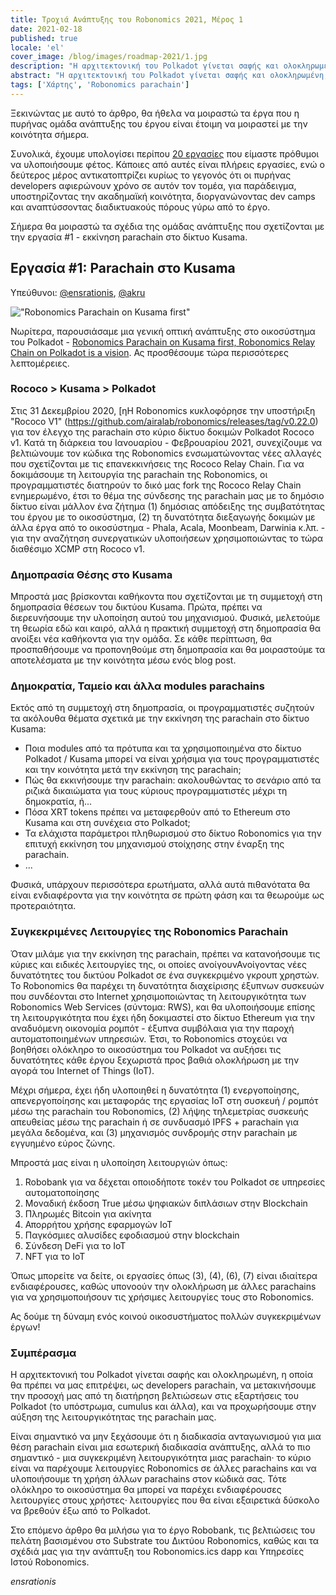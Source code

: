 ```yaml
---
title: Τροχιά Ανάπτυξης του Robonomics 2021, Μέρος 1
date: 2021-02-18
published: true
locale: 'el'
cover_image: /blog/images/roadmap-2021/1.jpg
description: "Η αρχιτεκτονική του Polkadot γίνεται σαφής και ολοκληρωμένη, η οποία θα πρέπει να μας επιτρέψει, ως developers parachain, να μετακινηθούμε από τη διατήρηση βελτιώσεων στις εξαρτήσεις του Polkadot (το πλαίσιο υποστρώματος, cumulus και άλλα), και να προχωρήσουμε στην αύξηση της λειτουργικότητας του parachain μας."
abstract: "Η αρχιτεκτονική του Polkadot γίνεται σαφής και ολοκληρωμένη, η οποία θα πρέπει να μας επιτρέψει, ως developers parachain, να μετακινηθούμε από τη διατήρηση βελτιώσεων στις εξαρτήσεις του Polkadot (το πλαίσιο υποστρώματος, cumulus και άλλα), και να προχωρήσουμε στην αύξηση της λειτουργικότητας του parachain μας."
tags: ['Χάρτης', 'Robonomics parachain']
---
```


Ξεκινώντας με αυτό το άρθρο, θα ήθελα να μοιραστώ τα έργα που η πυρήνας ομάδα ανάπτυξης του έργου είναι έτοιμη να μοιραστεί με την κοινότητα σήμερα.

Συνολικά, έχουμε υπολογίσει περίπου [20 εργασίες](https://github.com/orgs/airalab/projects/7) που είμαστε πρόθυμοι να υλοποιήσουμε φέτος. Κάποιες από αυτές είναι πλήρεις εργασίες, ενώ ο δεύτερος μέρος αντικατοπτρίζει κυρίως το γεγονός ότι οι πυρήνας developers αφιερώνουν χρόνο σε αυτόν τον τομέα, για παράδειγμα, υποστηρίζοντας την ακαδημαϊκή κοινότητα, διοργανώνοντας dev camps και αναπτύσσοντας διαδικτυακούς πόρους γύρω από το έργο.

Σήμερα θα μοιραστώ τα σχέδια της ομάδας ανάπτυξης που σχετίζονται με την εργασία #1 - εκκίνηση parachain στο δίκτυο Kusama.

## Εργασία #1: Parachain στο Kusama
Υπεύθυνοι: [@ensrationis](https://scholar.google.com/citations?user=0c53yygAAAAJ&hl=en), [@akru](https://github.com/akru)

!["Robonomics Parachain on Kusama first"](/blog/images/robonomics-parachain-lease-offering/Robonomics_Parachain-web.jpg)

Νωρίτερα, παρουσιάσαμε μια γενική οπτική ανάπτυξης στο οικοσύστημα του Polkadot - [Robonomics Parachain on Kusama first, Robonomics Relay Chain on Polkadot is a vision](https://robonomics.network/blog/robonomics-parachain-lease-offering/). Ας προσθέσουμε τώρα περισσότερες λεπτομέρειες.

### Rococo > Kusama > Polkadot 

Στις 31 Δεκεμβρίου 2020, [ηΗ Robonomics κυκλοφόρησε την υποστήριξη "Rococo V1" (https://github.com/airalab/robonomics/releases/tag/v0.22.0) για τον έλεγχο της parachain στο κύριο δίκτυο δοκιμών Polkadot Rococo v1. Κατά τη διάρκεια του Ιανουαρίου - Φεβρουαρίου 2021, συνεχίζουμε να βελτιώνουμε τον κώδικα της Robonomics ενσωματώνοντας νέες αλλαγές που σχετίζονται με τις επανεκκινήσεις της Rococo Relay Chain. Για να δοκιμάσουμε τη λειτουργία της parachain της Robonomics, οι προγραμματιστές διατηρούν το δικό μας fork της Rococo Relay Chain ενημερωμένο, έτσι το θέμα της σύνδεσης της parachain μας με το δημόσιο δίκτυο είναι μάλλον ένα ζήτημα (1) δημόσιας απόδειξης της συμβατότητας του έργου με το οικοσύστημα, (2) τη δυνατότητα διεξαγωγής δοκιμών με άλλα έργα από το οικοσύστημα - Phala, Acala, Moonbeam, Darwinia κ.λπ. - για την αναζήτηση συνεργατικών υλοποιήσεων χρησιμοποιώντας το τώρα διαθέσιμο XCMP στη Rococo v1.

### Δημοπρασία Θέσης στο Kusama

Μπροστά μας βρίσκονται καθήκοντα που σχετίζονται με τη συμμετοχή στη δημοπρασία θέσεων του δικτύου Kusama. Πρώτα, πρέπει να διερευνήσουμε την υλοποίηση αυτού του μηχανισμού. Φυσικά, μελετούμε τη θεωρία εδώ και καιρό, αλλά η πρακτική συμμετοχή στη δημοπρασία θα ανοίξει νέα καθήκοντα για την ομάδα. Σε κάθε περίπτωση, θα προσπαθήσουμε να προπονηθούμε στη δημοπρασία και θα μοιραστούμε τα αποτελέσματα με την κοινότητα μέσω ενός blog post.

### Δημοκρατία, Ταμείο και άλλα modules parachains

Εκτός από τη συμμετοχή στη δημοπρασία, οι προγραμματιστές συζητούν τα ακόλουθα θέματα σχετικά με την εκκίνηση της parachain στο δίκτυο Kusama:

* Ποια modules από τα πρότυπα και τα χρησιμοποιημένα στο δίκτυο Polkadot / Kusama μπορεί να είναι χρήσιμα για τους προγραμματιστές και την κοινότητα μετά την εκκίνηση της parachain;
* Πώς θα εκκινήσουμε την parachain: ακολουθώντας το σενάριο από τα ριζικά δικαιώματα για τους κύριους προγραμματιστές μέχρι τη δημοκρατία, ή...
* Πόσα XRT tokens πρέπει να μεταφερθούν από το Ethereum στο Kusama και στη συνέχεια στο Polkadot;
* Τα ελάχιστα παράμετροι πληθωρισμού στο δίκτυο Robonomics για την επιτυχή εκκίνηση του μηχανισμού στοίχησης στην έναρξη της parachain.
* ...

Φυσικά, υπάρχουν περισσότερα ερωτήματα, αλλά αυτά πιθανότατα θα είναι ενδιαφέροντα για την κοινότητα σε πρώτη φάση και τα θεωρούμε ως προτεραιότητα.

### Συγκεκριμένες Λειτουργίες της Robonomics Parachain

Όταν μιλάμε για την εκκίνηση της parachain, πρέπει να κατανοήσουμε τις κύριες και ειδικές λειτουργίες της, οι οποίες ανοίγουνΑνοίγοντας νέες δυνατότητες του δικτύου Polkadot σε ένα συγκεκριμένο γκρουπ χρηστών. Το Robonomics θα παρέχει τη δυνατότητα διαχείρισης έξυπνων συσκευών που συνδέονται στο Internet χρησιμοποιώντας τη λειτουργικότητα των Robonomics Web Services (σύντομα: RWS), και θα υλοποιήσουμε επίσης τη λειτουργικότητα που έχει ήδη δοκιμαστεί στο δίκτυο Ethereum για την αναδυόμενη οικονομία ρομπότ - έξυπνα συμβόλαια για την παροχή αυτοματοποιημένων υπηρεσιών. Έτσι, το Robonomics στοχεύει να βοηθήσει ολόκληρο το οικοσύστημα του Polkadot να αυξήσει τις δυνατότητες κάθε έργου ξεχωριστά προς βαθιά ολοκλήρωση με την αγορά του Internet of Things (IoT).

Μέχρι σήμερα, έχει ήδη υλοποιηθεί η δυνατότητα (1) ενεργοποίησης, απενεργοποίησης και μεταφοράς της εργασίας IoT στη συσκευή / ρομπότ μέσω της parachain του Robonomics, (2) λήψης τηλεμετρίας συσκευής απευθείας μέσω της parachain ή σε συνδυασμό IPFS + parachain για μεγάλα δεδομένα, και (3) μηχανισμός συνδρομής στην parachain με εγγυημένο εύρος ζώνης.

Μπροστά μας είναι η υλοποίηση λειτουργιών όπως:

1. Robobank για να δέχεται οποιοδήποτε τοκέν του Polkadot σε υπηρεσίες αυτοματοποίησης
2. Μοναδική έκδοση True μέσω ψηφιακών διπλάσιων στην Blockchain
3. Πληρωμές Bitcoin για ακίνητα
4. Απορρήτου χρήσης εφαρμογών IoT
5. Παγκόσμιες αλυσίδες εφοδιασμού στην blockchain
6. Σύνδεση DeFi για το IoT
7. NFT για το IoT

Όπως μπορείτε να δείτε, οι εργασίες όπως (3), (4), (6), (7) είναι ιδιαίτερα ενδιαφέρουσες, καθώς υπονοούν την ολοκλήρωση με άλλες parachains για να χρησιμοποιήσουν τις χρήσιμες λειτουργίες τους στο Robonomics.

Ας δούμε τη δύναμη ενός κοινού οικοσυστήματος πολλών συγκεκριμένων έργων!

### Συμπέρασμα

Η αρχιτεκτονική του Polkadot γίνεται σαφής και ολοκληρωμένη, η οποία θα πρέπει να μας επιτρέψει, ως developers parachain, να μετακινήσουμε την προσοχή μας από τη διατήρηση βελτιώσεων στις εξαρτήσεις του Polkadot (το υπόστρωμα, cumulus και άλλα), και να προχωρήσουμε στην αύξηση της λειτουργικότητας της parachain μας.

Είναι σημαντικό να μην ξεχάσουμε ότι η διαδικασία ανταγωνισμού για μια θέση parachain είναι μια εσωτερική διαδικασία ανάπτυξης, αλλά το πιο σημαντικό - μια συγκεκριμένη λειτουργικότητα μιας parachain· το κύριο είναι να παρέχουμε λειτουργίες Robonomics σε άλλες parachains και να υλοποιήσουμε τη χρήση άλλων parachains στον κώδικά σας. Τότε ολόκληρο το οικοσύστημα θα μπορεί να παρέχει ενδιαφέρουσες λειτουργίες στους χρήστες· λειτουργίες που θα είναι εξαιρετικά δύσκολο να βρεθούν έξω από το Polkadot.

Στο επόμενο άρθρο θα μιλήσω για το έργο Robobank, τις βελτιώσεις του πελάτη βασισμένου στο Substrate του Δικτύου Robonomics, καθώς και τα σχέδιά μας για την ανάπτυξη του Robonomics.ics dapp και Υπηρεσίες Ιστού Robonomics.

*ensrationis*